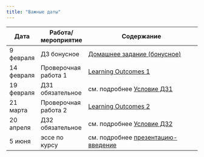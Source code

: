 ```yaml
---
title: "Важные даты"
---
```

 
Дата | Работа/мероприятие  | Содержание
-------- | -------- | --------------------------------------------------------
9 февраля | ДЗ бонусное | <a href="MApolit_hw3_bonus.pdf" title=>Домашнее задание (бонусное) </a> 
14 февраля | Проверочная работа 1 | <a href="MApolit_LO1.pdf" title=>Learning Outcomes 1 </a> 
19 февраля | ДЗ1 обязательное | см. подробнее <a href="MApolit_hw1_submission.pdf" title=>Условие ДЗ1</a>
21 марта | Проверочная работа 2 | <a href="MApolit_LO2.pdf" title=>Learning Outcomes 2 </a> 
20 апреля | ДЗ2 обязательное | см. подробнее <a href="MApolit_hw2_for_submission.pdf" title=>Условие ДЗ2</a> 
5 июня | эссе по курсу | см. подробнее <a href="MApolit_intro_2025.pdf" title=>презентацию-введение</a>